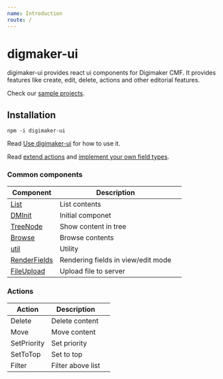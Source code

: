```yaml
---
name: Introduction
route: /
---
```



# digmaker-ui

digimaker-ui provides react ui components for Digimaker CMF. It provides features like create, edit, delete, actions and other editorial features.

Check our [sample projects](https://github.com/digimakergo/digimaker-ui/tree/master/src/sample).

## Installation
```
npm -i digimaker-ui
```
Read [Use digimaker-ui](./use-digimaker-ui) for how to use it.

Read [extend actions](./actions/Implement) and [implement your own field types](./FieldTypes).


### Common components

|  Component |  Description  |   |
|------|---|---|
| [List](./List) | List contents  |   |
| [DMInit](./DMInit) | Initial componet  |   |
| [TreeNode](./TreeNode) | Show content in tree  |   |
| [Browse](./Browse) | Browse contents  |   |
| [util](./util) |  Utility |   |
| [RenderFields](./RenderFields) |  Rendering fields in view/edit mode |   |
| [FileUpload](./FileUpload) |  Upload file to server |   |


### Actions
| Action | Description  |   |
|------|---|---|
| Delete | Delete content  |   |
| Move | Move content  |   |
| SetPriority | Set priority  |   |
| SetToTop | Set to top  |   |
| Filter | Filter above list  |   |

